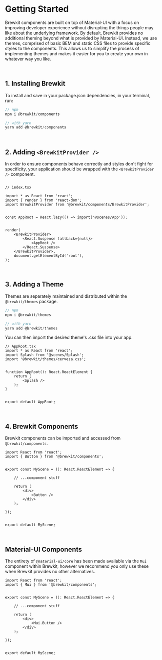 

<Meta title="Documentation|Getting Started" />


# Getting Started

Brewkit components are built on top of Material-UI with a focus on improving developer experience without disrupting
the things people may like about the underlying framework. By default, Brewkit provides no additional theming beyond
what is provided by Material-UI. Instead, we use themes, comprised of basic BEM and static CSS files to provide specific
styles to the components. This allows us to simplify the process of implementing themes and makes it easier for you to
create your own in whatever way you like.

<br />

## 1. Installing Brewkit

To install and save in your package.json dependencies, in your terminal, run:

```js
// npm
npm i @brewkit/components

// with yarn
yarn add @brewkit/components
```

<br />

## 2. Adding `<BrewkitProvider />`

In order to ensure components behave correctly and styles don't fight for specificity, your application should be
wrapped with the `<BrewkitProvider />` component.

```tsx

// index.tsx

import * as React from 'react';
import { render } from 'react-dom';
import BrewkitProvider from '@brewkit/components/BrewkitProvider';


const AppRoot = React.lazy(() => import('@scenes/App'));


render(
    <BrewkitProvider>
        <React.Suspense fallback={null}>
            <AppRoot />
        </React.Suspense>
    </BrewkitProvider>,
    document.getElementById('root'),
);

```

<br />

## 3. Adding a Theme

Themes are separately maintained and distributed within the `@brewkit/themes` package.

```js
// npm
npm i @brewkit/themes

// with yarn
yarn add @brewkit/themes
```

You can then import the desired theme's .css file into your app.

```tsx
// AppRoot.tsx
import * as React from 'react';
import Splash from '@scenes/Splash';
import '@brewkit/themes/cerveza.css';


function AppRoot(): React.ReactElement {
    return (
        <Splash />
    );
}


export default AppRoot;
```

<br />

## 4. Brewkit Components

Brewkit components can be imported and accessed from `@brewkit/components`.

```tsx
import React from 'react';
import { Button } from '@brewkit/components';


export const MyScene = (): React.ReactElement => {

    // ...component stuff

    return (
        <div>
            <Button />
        </div>
    );

});


export default MyScene;

```

<br />

## Material-UI Components

The entirety of `@material-ui/core` has been made available via the `Mui` component within Brewkit, however we recommend
you only use these when Brewkit provides no other alternatives.

```tsx
import React from 'react';
import { Mui } from '@brewkit/components';


export const MyScene = (): React.ReactElement => {

    // ...component stuff

    return (
        <div>
            <Mui.Button />
        </div>
    );

});


export default MyScene;

```
